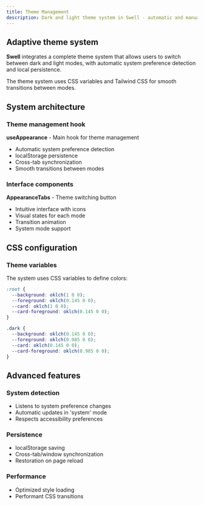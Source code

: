 ```yaml
---
title: Theme Management
description: Dark and light theme system in Swell - automatic and manual switching with user preference persistence.
---
```


## Adaptive theme system

**Swell** integrates a complete theme system that allows users to switch between dark and light modes, with automatic system preference detection and local persistence.

<Callout type="info">
  The theme system uses CSS variables and Tailwind CSS for smooth transitions between modes.
</Callout>

## System architecture

### Theme management hook

**useAppearance** - Main hook for theme management

- Automatic system preference detection
- localStorage persistence
- Cross-tab synchronization
- Smooth transitions between modes

### Interface components

**AppearanceTabs** - Theme switching button

- Intuitive interface with icons
- Visual states for each mode
- Transition animation
- System mode support

## CSS configuration

### Theme variables

The system uses CSS variables to define colors:

```css title="globals.css"
:root {
  --background: oklch(1 0 0);
  --foreground: oklch(0.145 0 0);
  --card: oklch(1 0 0);
  --card-foreground: oklch(0.145 0 0);
}

.dark {
  --background: oklch(0.145 0 0);
  --foreground: oklch(0.985 0 0);
  --card: oklch(0.145 0 0);
  --card-foreground: oklch(0.985 0 0);
}
```

## Advanced features

### System detection

- Listens to system preference changes
- Automatic updates in 'system' mode
- Respects accessibility preferences

### Persistence

- localStorage saving
- Cross-tab/window synchronization
- Restoration on page reload

### Performance

- Optimized style loading
- Performant CSS transitions